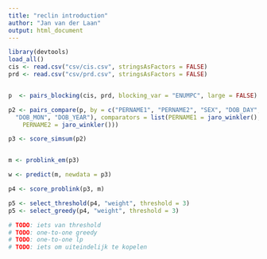 ```yaml
---
title: "reclin introduction"
author: "Jan van der Laan"
output: html_document
---
```


```r
library(devtools)
load_all()
cis <- read.csv("csv/cis.csv", stringsAsFactors = FALSE)
prd <- read.csv("csv/prd.csv", stringsAsFactors = FALSE)


p  <- pairs_blocking(cis, prd, blocking_var = "ENUMPC", large = FALSE)

p2 <- pairs_compare(p, by = c("PERNAME1", "PERNAME2", "SEX", "DOB_DAY", 
  "DOB_MON", "DOB_YEAR"), comparators = list(PERNAME1 = jaro_winkler(), 
    PERNAME2 = jaro_winkler()))

p3 <- score_simsum(p2)


m <- problink_em(p3)

w <- predict(m, newdata = p3)

p4 <- score_problink(p3, m)

p5 <- select_threshold(p4, "weight", threshold = 3)
p5 <- select_greedy(p4, "weight", threshold = 3)

# TODO: iets van threshold
# TODO: one-to-one greedy
# TODO: one-to-one lp
# TODO: iets om uiteindelijk te kopelen

```